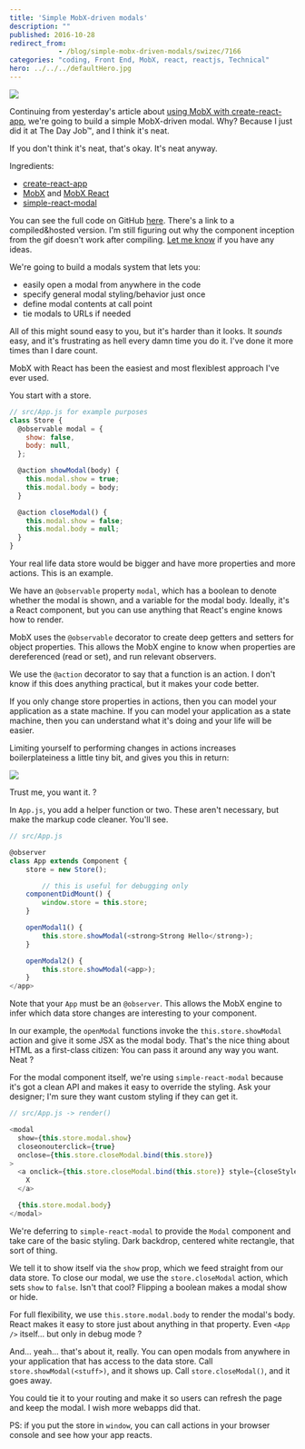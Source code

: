 ```yaml
---
title: 'Simple MobX-driven modals'
description: ""
published: 2016-10-28
redirect_from: 
            - /blog/simple-mobx-driven-modals/swizec/7166
categories: "coding, Front End, MobX, react, reactjs, Technical"
hero: ../../../defaultHero.jpg
---
```


![](./img/blog-wp-content-uploads-2016-10-modal-inception.gif)

Continuing from yesterday's article about [using MobX with create-react-app](link), we're going to build a simple MobX-driven modal. Why? Because I just did it at The Day Job™, and I think it's neat.

If you don't think it's neat, that's okay. It's neat anyway.

Ingredients:

-   [create-react-app](https://github.com/facebookincubator/create-react-app)
-   [MobX](https://github.com/mobxjs/mobx) and [MobX React](https://github.com/mobxjs/mobx-react)
-   [simple-react-modal](https://github.com/legitcode/modal)

You can see the full code on GitHub [here](https://github.com/Swizec/mobx-modal). There's a link to a compiled&hosted version. I'm still figuring out why the component inception from the gif doesn't work after compiling. [Let me know](mailto:swizec@swizec.com) if you have any ideas.

We're going to build a modals system that lets you:

-   easily open a modal from anywhere in the code
-   specify general modal styling/behavior just once
-   define modal contents at call point
-   tie modals to URLs if needed

All of this might sound easy to you, but it's harder than it looks. It _sounds_ easy, and it's frustrating as hell every damn time you do it. I've done it more times than I dare count.

MobX with React has been the easiest and most flexiblest approach I've ever used.

You start with a store.

```javascript
// src/App.js for example purposes
class Store {
  @observable modal = {
    show: false,
    body: null,
  };

  @action showModal(body) {
    this.modal.show = true;
    this.modal.body = body;
  }

  @action closeModal() {
    this.modal.show = false;
    this.modal.body = null;
  }
}
```

Your real life data store would be bigger and have more properties and more actions. This is an example.

We have an `@observable` property `modal`, which has a boolean to denote whether the modal is shown, and a variable for the modal body. Ideally, it's a React component, but you can use anything that React's engine knows how to render.

MobX uses the `@observable` decorator to create deep getters and setters for object properties. This allows the MobX engine to know when properties are dereferenced (read or set), and run relevant observers.

We use the `@action` decorator to say that a function is an action. I don't know if this does anything practical, but it makes your code better.

If you only change store properties in actions, then you can model your application as a state machine. If you can model your application as a state machine, then you can understand what it's doing and your life will be easier.

Limiting yourself to performing changes in actions increases boilerplateiness a little tiny bit, and gives you this in return:

![](./img/blog-wp-content-uploads-2016-10-mobx-debugging.gif)

Trust me, you want it. ?

In `App.js`, you add a helper function or two. These aren't necessary, but make the markup code cleaner. You'll see.

```javascript
// src/App.js

@observer
class App extends Component {
    store = new Store();

        // this is useful for debugging only
    componentDidMount() {
        window.store = this.store;
    }

    openModal1() {
        this.store.showModal(<strong>Strong Hello</strong>);
    }

    openModal2() {
        this.store.showModal(<app>);
    }
</app>
```

Note that your `App` must be an `@observer`. This allows the MobX engine to infer which data store changes are interesting to your component.

In our example, the `openModal` functions invoke the `this.store.showModal` action and give it some JSX as the modal body. That's the nice thing about HTML as a first-class citizen: You can pass it around any way you want. Neat ?

For the modal component itself, we're using `simple-react-modal` because it's got a clean API and makes it easy to override the styling. Ask your designer; I'm sure they want custom styling if they can get it.

```javascript
// src/App.js -> render()

<modal
  show={this.store.modal.show}
  closeonouterclick={true}
  onclose={this.store.closeModal.bind(this.store)}
>
  <a onclick={this.store.closeModal.bind(this.store)} style={closeStyle}>
    X
  </a>

  {this.store.modal.body}
</modal>
```

We're deferring to `simple-react-modal` to provide the `Modal` component and take care of the basic styling. Dark backdrop, centered white rectangle, that sort of thing.

We tell it to show itself via the `show` prop, which we feed straight from our data store. To close our modal, we use the `store.closeModal` action, which sets `show` to `false`. Isn't that cool? Flipping a boolean makes a modal show or hide.

For full flexibility, we use `this.store.modal.body` to render the modal's body. React makes it easy to store just about anything in that property. Even `<App />` itself… but only in debug mode ?

And… yeah… that's about it, really. You can open modals from anywhere in your application that has access to the data store. Call `store.showModal(<stuff>)`, and it shows up. Call `store.closeModal()`, and it goes away.

You could tie it to your routing and make it so users can refresh the page and keep the modal. I wish more webapps did that.

PS: if you put the store in `window`, you can call actions in your browser console and see how your app reacts.
